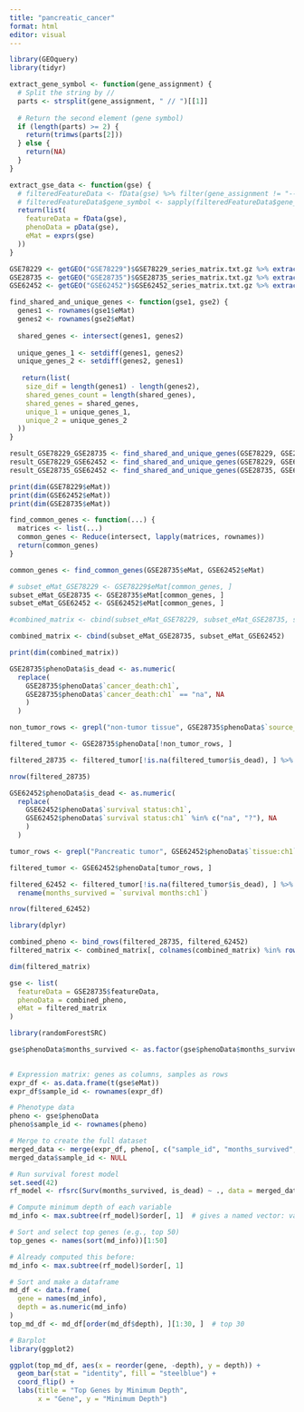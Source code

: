 ```yaml
---
title: "pancreatic_cancer"
format: html
editor: visual
---
```


```r

library(GEOquery) 
library(tidyr)
```

```r

extract_gene_symbol <- function(gene_assignment) {
  # Split the string by //
  parts <- strsplit(gene_assignment, " // ")[[1]]
  
  # Return the second element (gene symbol)
  if (length(parts) >= 2) {
    return(trimws(parts[2]))
  } else {
    return(NA)
  }
}

extract_gse_data <- function(gse) {
  # filteredFeatureData <- fData(gse) %>% filter(gene_assignment != "---")
  # filteredFeatureData$gene_symbol <- sapply(filteredFeatureData$gene_assignment, extract_gene_symbol)
  return(list(
    featureData = fData(gse),
    phenoData = pData(gse),
    eMat = exprs(gse)
  ))
}

GSE78229 <- getGEO("GSE78229")$GSE78229_series_matrix.txt.gz %>% extract_gse_data()
GSE28735 <- getGEO("GSE28735")$GSE28735_series_matrix.txt.gz %>% extract_gse_data()
GSE62452 <- getGEO("GSE62452")$GSE62452_series_matrix.txt.gz %>% extract_gse_data()


```

```r
find_shared_and_unique_genes <- function(gse1, gse2) {
  genes1 <- rownames(gse1$eMat)
  genes2 <- rownames(gse2$eMat)
  
  shared_genes <- intersect(genes1, genes2)
  
  unique_genes_1 <- setdiff(genes1, genes2)
  unique_genes_2 <- setdiff(genes2, genes1)
  
   return(list(
    size_dif = length(genes1) - length(genes2),
    shared_genes_count = length(shared_genes),
    shared_genes = shared_genes,
    unique_1 = unique_genes_1,
    unique_2 = unique_genes_2
  )) 
}

result_GSE78229_GSE28735 <- find_shared_and_unique_genes(GSE78229, GSE28735)
result_GSE78229_GSE62452 <- find_shared_and_unique_genes(GSE78229, GSE62452)
result_GSE28735_GSE62452 <- find_shared_and_unique_genes(GSE28735, GSE62452)

print(dim(GSE78229$eMat))
print(dim(GSE62452$eMat))
print(dim(GSE28735$eMat))
```

```r
find_common_genes <- function(...) {
  matrices <- list(...)
  common_genes <- Reduce(intersect, lapply(matrices, rownames))
  return(common_genes)
}

common_genes <- find_common_genes(GSE28735$eMat, GSE62452$eMat)

# subset_eMat_GSE78229 <- GSE78229$eMat[common_genes, ]
subset_eMat_GSE28735 <- GSE28735$eMat[common_genes, ]
subset_eMat_GSE62452 <- GSE62452$eMat[common_genes, ]

#combined_matrix <- cbind(subset_eMat_GSE78229, subset_eMat_GSE28735, subset_eMat_GSE62452)

combined_matrix <- cbind(subset_eMat_GSE28735, subset_eMat_GSE62452)

print(dim(combined_matrix))
```

```r

GSE28735$phenoData$is_dead <- as.numeric(
  replace(
    GSE28735$phenoData$`cancer_death:ch1`, 
    GSE28735$phenoData$`cancer_death:ch1` == "na", NA
    )
  )

non_tumor_rows <- grepl("non-tumor tissue", GSE28735$phenoData$`source_name_ch1`)

filtered_tumor <- GSE28735$phenoData[!non_tumor_rows, ]

filtered_28735 <- filtered_tumor[!is.na(filtered_tumor$is_dead), ] %>% rename(months_survived = `survival_month:ch1`)

nrow(filtered_28735)
```

```r
GSE62452$phenoData$is_dead <- as.numeric(
  replace(
    GSE62452$phenoData$`survival status:ch1`,
    GSE62452$phenoData$`survival status:ch1` %in% c("na", "?"), NA
    )
  )

tumor_rows <- grepl("Pancreatic tumor", GSE62452$phenoData$`tissue:ch1`)

filtered_tumor <- GSE62452$phenoData[tumor_rows, ]

filtered_62452 <- filtered_tumor[!is.na(filtered_tumor$is_dead), ] %>%
  rename(months_survived = `survival months:ch1`)

nrow(filtered_62452)
```

```r
library(dplyr)

combined_pheno <- bind_rows(filtered_28735, filtered_62452)
filtered_matrix <- combined_matrix[, colnames(combined_matrix) %in% rownames(combined_pheno)]

dim(filtered_matrix)

gse <- list(
  featureData = GSE28735$featureData,
  phenoData = combined_pheno,
  eMat = filtered_matrix
)
```

```r
library(randomForestSRC)

gse$phenoData$months_survived <- as.factor(gse$phenoData$months_survived)

  
# Expression matrix: genes as columns, samples as rows
expr_df <- as.data.frame(t(gse$eMat))
expr_df$sample_id <- rownames(expr_df)

# Phenotype data
pheno <- gse$phenoData
pheno$sample_id <- rownames(pheno)

# Merge to create the full dataset
merged_data <- merge(expr_df, pheno[, c("sample_id", "months_survived", "is_dead")], by = "sample_id")
merged_data$sample_id <- NULL

# Run survival forest model
set.seed(42)
rf_model <- rfsrc(Surv(months_survived, is_dead) ~ ., data = merged_data, ntree = 500, forest = TRUE)

# Compute minimum depth of each variable
md_info <- max.subtree(rf_model)$order[, 1]  # gives a named vector: variable -> depth

# Sort and select top genes (e.g., top 50)
top_genes <- names(sort(md_info))[1:50]

```

```r

# Already computed this before:
md_info <- max.subtree(rf_model)$order[, 1]

# Sort and make a dataframe
md_df <- data.frame(
  gene = names(md_info),
  depth = as.numeric(md_info)
)
top_md_df <- md_df[order(md_df$depth), ][1:30, ]  # top 30

# Barplot
library(ggplot2)

ggplot(top_md_df, aes(x = reorder(gene, -depth), y = depth)) +
  geom_bar(stat = "identity", fill = "steelblue") +
  coord_flip() +
  labs(title = "Top Genes by Minimum Depth",
       x = "Gene", y = "Minimum Depth")


```
